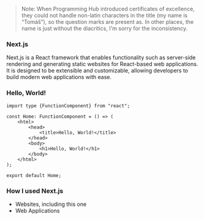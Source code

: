 
> Note: When Programming Hub introduced certificates of excellence, they could not handle non-latin characters in the
> title (my name is <q>Tomáš</q>), so the question marks are present as. In other places, the name is just without the
> diacritics, I'm sorry for the inconsistency.

### Next.js

Next.js is a React framework that enables functionality such as server-side rendering and generating static websites for
React-based web applications. It is designed to be extensible and customizable, allowing developers to build modern web
applications with ease.

### Hello, World!

```tsx
import type {FunctionComponent} from "react";

const Home: FunctionComponent = () => (
	<html>
		<head>
			<title>Hello, World!</title>
		</head>
		<body>
			<h1>Hello, World!</h1>
		</body>
	</html>
);

export default Home;
```

### How I used Next.js

-   Websites, including this one
-   Web Applications

<ProgrammingHub id={id} />
